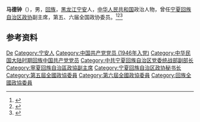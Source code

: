 {{Otheruses|other=名为马德钟的香港藝人|马德钟}}

'''马德钟'''（{{bd|1923年||1996年|}}），男，[[回族|回族]]，[[黑龙江|黑龙江]][[宁安|宁安]]人，[[中华人民共和国|中华人民共和国]]政治人物，曾任[[宁夏回族自治区政协|宁夏回族自治区政协]]副主席，第五、六届全国政协委员。<ref>{{Cite book|title=历届全国政协委员人名辞典|author=|publisher=中国国际广播出版社|year=1996|isbn=9787507813746|location=北京|pages=286}}</ref><ref>{{Cite book|title=中华人民共和国职官志|author=何虎生, 李耀东, 向常福主编|publisher=中国社会出版社|year=2003|isbn=9787800883934|location=北京|pages=}}</ref><ref>{{cite book|title=宁夏百科全书|author=《宁夏百科全书》编纂委员会编|publisher=宁夏人民出版社|year=1998|isbn=|location=|page=}}</ref>

== 参考资料 ==
{{reflist}}

{{中华人民共和国政治人物小作品}}

{{Authority control}}
{{DEFAULTSORT:Ma马}}
[[Category:马姓|De]]
[[Category:宁安人|Category:宁安人]]
[[Category:中国共产党党员_(1946年入党)|Category:中国共产党党员 (1946年入党)]]
[[Category:中华民国大陆时期回族中国共产党党员|Category:中华民国大陆时期回族中国共产党党员]]
[[Category:中共宁夏回族自治区党委统战部副部长|Category:中共宁夏回族自治区党委统战部副部长]]
[[Category:寧夏回族自治區政協副主席|Category:寧夏回族自治區政協副主席]]
[[Category:宁夏回族自治区政协秘书长|Category:宁夏回族自治区政协秘书长]]
[[Category:第五屆全國政協委員|Category:第五屆全國政協委員]]
[[Category:第六屆全國政協委員|Category:第六屆全國政協委員]]
[[Category:回族全國政協委員|Category:回族全國政協委員]]
